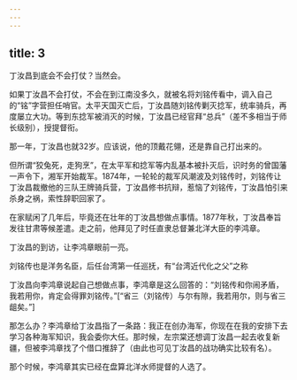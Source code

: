 ```yaml
---
---
---
```

title: 3
---



丁汝昌到底会不会打仗？当然会。

如果丁汝昌不会打仗，不会在到江南没多久，就被名将刘铭传看中，调入自己的“铭”字营担任哨官。太平天国灭亡后，丁汝昌随刘铭传剿灭捻军，统率骑兵，再度屡立大功。等到东捻军被消灭的时候，丁汝昌已经官拜“总兵”（差不多相当于师长级别），授提督衔。

那一年，丁汝昌也就32岁。应该说，他的顶戴花翎，还是靠自己打出来的。

但所谓“狡兔死，走狗烹”，在太平军和捻军等内乱基本被扑灭后，识时务的曾国藩一声令下，湘军开始裁军。1874年，一轮轮的裁军风潮波及刘铭传时，刘铭传让丁汝昌裁撤他的三队王牌骑兵营，丁汝昌修书抗辩，惹恼了刘铭传，丁汝昌怕引来杀身之祸，索性辞职回家了。

在家赋闲了几年后，毕竟还在壮年的丁汝昌想做点事情。1877年秋，丁汝昌奉旨发往甘肃等候差遣。走之前，他拜见了时任直隶总督兼北洋大臣的李鸿章。

丁汝昌的到访，让李鸿章眼前一亮。

刘铭传也是洋务名臣，后任台湾第一任巡抚，有“台湾近代化之父”之称



丁汝昌向李鸿章说起自己想做点事，李鸿章是这么回答的：“刘铭传和你闹矛盾，我若用你，肯定会得罪刘铭传。”[“省三（刘铭传）与尔有隙，我若用尔，则与省三龃矣。”]

那怎么办？李鸿章给丁汝昌指了一条路：我正在创办海军，你现在在我的安排下去学习各种海军知识，我会委你大任。那时候，左宗棠还想调丁汝昌一起去收复新疆，但被李鸿章找了个借口推辞了（由此也可见丁汝昌的战功确实比较有名）。

那个时候，李鸿章其实已经在盘算北洋水师提督的人选了。